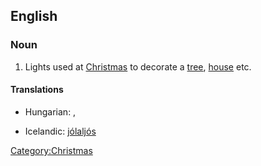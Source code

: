 ==English==

===Noun===
{{en-plural-noun|[[Christmas]] [[lights]]}}

# Lights used at [[Christmas]] to decorate a [[tree]], [[house]] etc.

====Translations====
{{trans-top|Christmas lights}}
* Hungarian: {{t|hu|karácsonyfaégő}}, {{t|hu|karácsonyi kivilágítás}}
{{trans-mid}}
* Icelandic: [[jólaljós]] {{n}}
{{trans-bottom}}

[[Category:Christmas]]